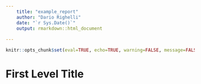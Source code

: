 ```yaml
---
    title: "example_report"
    author: "Dario Righelli"
    date: "`r Sys.Date()`"
    output: rmarkdown::html_document
    
---
```


```r
knitr::opts_chunk$set(eval=TRUE, echo=TRUE, warning=FALSE, message=FALSE, include=FALSE, cache=TRUE)
```
# First Level Title
